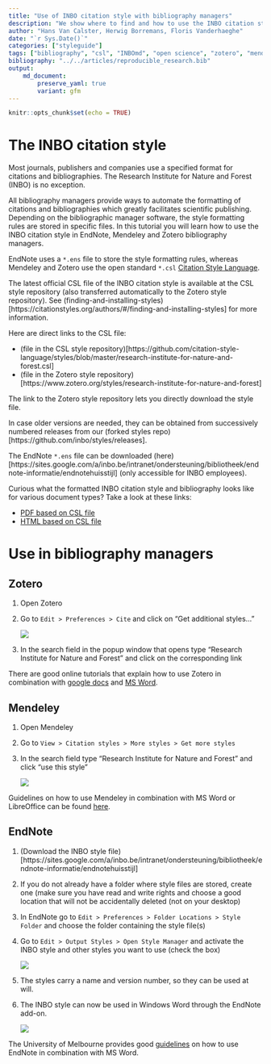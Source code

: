 ```yaml
---
title: "Use of INBO citation style with bibliography managers"
description: "We show where to find and how to use the INBO citation style in bibliography managers"
author: "Hans Van Calster, Herwig Borremans, Floris Vanderhaeghe"
date: "`r Sys.Date()`"
categories: ["styleguide"]
tags: ["bibliography", "csl", "INBOmd", "open science", "zotero", "mendeley", "endnote"]
bibliography: "../../articles/reproducible_research.bib"
output: 
    md_document:
        preserve_yaml: true
        variant: gfm
---
```


```r
knitr::opts_chunk$set(echo = TRUE)
```


# The INBO citation style

Most journals, publishers and companies use a specified format for citations and bibliographies.
The Research Institute for Nature and Forest (INBO) is no exception.

All bibliography managers provide ways to automate the formatting of citations and bibliographies which greatly facilitates scientific publishing.
Depending on the bibliographic manager software, the style formatting rules are stored in specific files.
In this tutorial you will learn how to use the INBO citation style in EndNote, Mendeley and Zotero bibliography managers.

EndNote uses a `*.ens` file to store the style formatting rules, whereas Mendeley and Zotero use the open standard `*.csl` [Citation Style Language](https://citationstyles.org/).

The latest official CSL file of the INBO citation style is available at the CSL style repository (also transferred automatically to the Zotero style repository).
See (finding-and-installing-styles)[https://citationstyles.org/authors/#/finding-and-installing-styles] for more information.

Here are direct links to the CSL file:

- (file in the CSL style repository)[https://github.com/citation-style-language/styles/blob/master/research-institute-for-nature-and-forest.csl]
- (file in the Zotero style repository)[https://www.zotero.org/styles/research-institute-for-nature-and-forest]

The link to the Zotero style repository lets you directly download the style file.

In case older versions are needed, they can be obtained from successively numbered releases from our (forked styles repo)[https://github.com/inbo/styles/releases].

The EndNote `*.ens` file can be downloaded (here)[https://sites.google.com/a/inbo.be/intranet/ondersteuning/bibliotheek/endnote-informatie/endnotehuisstijl] (only accessible for INBO employees).

Curious what the formatted INBO citation style and bibliography looks like for various document types?
Take a look at these links:

- [PDF based on CSL file](https://github.com/inbo/inbomd_examples/tree/master/source/citation_style/en/citation_style_csl.pdf)
- [HTML based on CSL file](https://github.com/inbo/inbomd_examples/tree/master/source/citation_style/en/index.html)


# Use in bibliography managers


## Zotero

1. Open Zotero
1. Go to `Edit > Preferences > Cite` and click on "Get additional styles..."

    ![](zotero_styles.png)

1. In the search field in the popup window that opens type "Research Institute for Nature and Forest" and click on the corresponding link


There are good online tutorials that explain how to use Zotero in combination with [google docs](https://www.zotero.org/support/google_docs) and [MS Word](https://www.zotero.org/support/word_processor_plugin_usage). 

## Mendeley

1. Open Mendeley
1. Go to `View > Citation styles > More styles > Get more styles`
1. In the search field type "Research Institute for Nature and Forest" and click "use this style"

    ![](mendeley_styles.png)

Guidelines on how to use Mendeley in combination with MS Word or LibreOffice can be found [here](https://www.mendeley.com/guides/using-citation-editor).

## EndNote

1. (Download the INBO style file)[https://sites.google.com/a/inbo.be/intranet/ondersteuning/bibliotheek/endnote-informatie/endnotehuisstijl]
1. If you do not already have a folder where style files are stored, create one (make sure you have read and write rights and choose a good location that will not be accidentally deleted (not on your desktop)
1. In EndNote go to `Edit > Preferences > Folder Locations > Style Folder` and
choose the folder containing the style file(s)
1. Go to `Edit > Output Styles > Open Style Manager` and activate the INBO style and other styles you want to use (check the box)

    ![](endnote_styles.png)

1. The styles carry a name and version number, so they can be used at will.
1. The INBO style can now be used in Windows Word through the EndNote add-on.

    ![](endnote_word.png)

The University of Melbourne provides good [guidelines](https://unimelb.libguides.com/c.php?g=403235&p=2744645) on how to use EndNote in combination with MS Word.
